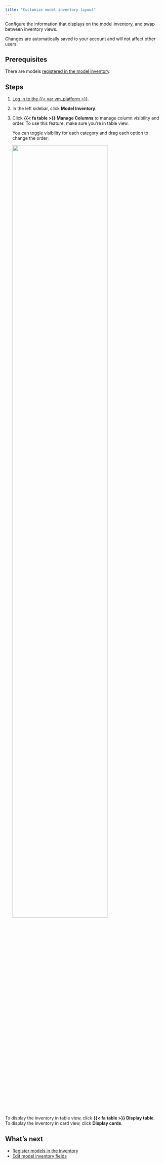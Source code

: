 ```yaml
---
title: "Customize model inventory layout"
---
```


Configure the information that displays on the model inventory, and swap between inventory views. 

:::{.callout-tip appearance="minimal"}
Changes are automatically saved to your account and will not affect other users.
:::

## Prerequisites

There are models [registered in the model inventory](register-models-in-model-inventory.qmd).

## Steps

1. [Log in to the {{< var vm_platform >}}]({{< var vm_url >}}).

2. In the left sidebar, click **Model Inventory**.

3. Click **{{< fa table >}} Manage Columns** to manage column visibility and order. To use this feature, make sure you're in table view.

   You can toggle visibility for each category and drag each option to change the order:


   ![](manage-columns-demo.gif){width=80% fig-alt="An animation that shows how to manage columns in the model inventory."}



:::{.callout-tip appearance="minimal"}
To display the inventory in table view, click **{{< fa table >}} Display table**. To display the inventory in card view, click **Display cards**.
:::



## What's next

- [Register models in the inventory](register-models-in-model-inventory.qmd)
- [Edit model inventory fields](edit-model-inventory-fields.qmd)